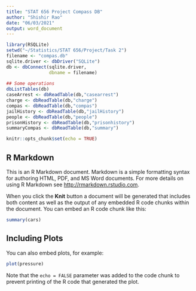 ---
title: "STAT 656 Project Compass DB"
author: "Shishir Rao"
date: "06/03/2021"
output: word_document
---


```{r}
library(RSQLite)
setwd("~/Statistics/STAT 656/Project/Task 2")
filename <- "compas.db"
sqlite.driver <- dbDriver("SQLite")
db <- dbConnect(sqlite.driver,
                dbname = filename)
                
## Some operations
dbListTables(db)
caseArrest <- dbReadTable(db,"casearrest")
charge <- dbReadTable(db,"charge")
compas <- dbReadTable(db,"compas")
jailHistory <- dbReadTable(db,"jailHistory")
people <- dbReadTable(db,"people")
prisonHistory <- dbReadTable(db,"prisonhistory")
summaryCompas <- dbReadTable(db,"summary")
```


```{r setup, include=FALSE}
knitr::opts_chunk$set(echo = TRUE)
```

## R Markdown

This is an R Markdown document. Markdown is a simple formatting syntax for authoring HTML, PDF, and MS Word documents. For more details on using R Markdown see <http://rmarkdown.rstudio.com>.

When you click the **Knit** button a document will be generated that includes both content as well as the output of any embedded R code chunks within the document. You can embed an R code chunk like this:

```{r cars}
summary(cars)
```

## Including Plots

You can also embed plots, for example:

```{r pressure, echo=FALSE}
plot(pressure)
```

Note that the `echo = FALSE` parameter was added to the code chunk to prevent printing of the R code that generated the plot.
